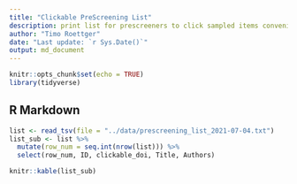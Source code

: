 ```yaml
---
title: "Clickable PreScreening List"
description: print list for prescreeners to click sampled items conveniently
author: "Timo Roettger"
date: "Last update: `r Sys.Date()`"
output: md_document
---
```


```r
knitr::opts_chunk$set(echo = TRUE)
library(tidyverse)

```

## R Markdown

```r

list <- read_tsv(file = "../data/prescreening_list_2021-07-04.txt")
list_sub <- list %>% 
  mutate(row_num = seq.int(nrow(list))) %>% 
  select(row_num, ID, clickable_doi, Title, Authors) 

knitr::kable(list_sub)

```
